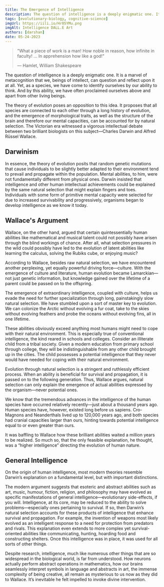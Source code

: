 ```yaml
---
title: The Emergence of Intelligence
description: The question of intelligence is a deeply enigmatic one. It is a marvel of metacognition that we, beings of intellect, can question and reflect upon it at all. Yet, as a species, we have come to identify ourselves by our ability to think. But is this elusive ability unique to us? In the grand tapestry of life, how did this extraordinary ability emerge?
tags: [evolutionary-biology, cognitive-science]
imgUrl: https://iili.io/Hr05YMu.png
imgAlt: Intelligence DALL.E Art
authors: [darshan]
date: 05-24-2023
---
```


> "What a piece of work is a man! How noble in reason, how infinite in faculty! … In apprehension how like a god!"
>
> — Hamlet, William Shakespeare

The question of intelligence is a deeply enigmatic one. It is a marvel of metacognition that we, beings of intellect, can question and reflect upon it at all. Yet, as a species, we have come to identify ourselves by our ability to think. And by this ability, we have often proclaimed ourselves above and apart from other living beings.

The theory of evolution poses an opposition to this idea. It proposes that all species are connected to each other through a long history of evolution, and the emergence of morphological traits, as well as the structure of the brain and therefore our mental capacities, can be accounted for by natural selection. The Victorian era witnessed a vigorous intellectual debate between two brilliant biologists on this subject—Charles Darwin and Alfred Rüssel Wallace.

## Darwinism

In essence, the theory of evolution posits that random genetic mutations that cause individuals to be slightly better adapted to their environment tend to prevail and propagate within the population. Mental abilities, to him, were not fundamentally different from physical ones. Darwin insisted that intelligence and other human intellectual achievements could be explained by the same natural selection that might explain fingers and toes. Individuals with some form of primitive mental capacity were selected for due to increased survivability and progressively, organisms began to develop intelligence as we know it today.

## Wallace's Argument

Wallace, on the other hand, argued that certain quintessentially human abilities like mathematical and musical talent could not possibly have arisen through the blind workings of chance. After all, what selection pressures in the wild could possibly have led to the evolution of latent abilities like learning the calculus, solving the Rubiks cube, or enjoying music?

According to Wallace, besides raw natural selection, we have encountered another perplexing, yet equally powerful driving force—culture. With the emergence of culture and literature, human evolution became Lamarckian—not just genetic information, but knowledge gained over the lifetime of a parent could be passed on to the offspring.

The emergence of extraordinary intelligence, coupled with culture, helps us evade the need for further specialization through long, painstakingly slow natural selection. We have stumbled upon a sort of master key to evolution. We can colonize the Arctic without evolving a fur coat, take to the skies without evolving feathers and probe the oceans without evolving fins, all in one lifetime.

These abilities obviously exceed anything most humans might need to cope with their natural environment. This is especially true of conventional intelligence, the kind reared in schools and colleges. Consider an illiterate child from a tribal society. Given a modern education from primary school through college, they will be indistinguishable from any other child brought up in the cities. The child possesses a potential intelligence that they never would have needed for coping with their natural environment.

Evolution through natural selection is a stringent and ruthlessly efficient process. When an ability is beneficial for survival and propagation, it is passed on to the following generation. Thus, Wallace argues, natural selection can only explain the emergence of actual abilities expressed by the organism—never potential ones.

We know that the tremendous advances in the intelligence of the human species have occurred relatively recently—just about a thousand years ago. Human species have, however, existed long before us sapiens. Cro-Magnons and Neanderthals lived up to 120,000 years ago, and both species had cranial capacities larger than ours, hinting towards potential intelligence equal to or even greater than ours.

It was baffling to Wallace how these brilliant abilities waited a million years to be realized. So much so, that the only feasible explanation, he thought, was a “higher intelligence” directing the evolution of human nature.

## General Intelligence

On the origin of human intelligence, most modern theories resemble Darwin’s explanation on a fundamental level, but with important distinctions.

The modern argument suggests that esoteric and abstract abilities such as art, music, humour, fiction, religion, and philosophy may have evolved as specific manifestations of general intelligence—evolutionary side-effects, if you will. Intelligence, at its core, may be reduced to the ability to solve problems—especially ones pertaining to survival. If so, then Darwin’s natural selection accounts for these products of intelligence that enhance survival and propagation. For example, the invention of weapons most likely evolved as an intelligent response to a need for protection from predators and rivals. This explanation even extends to more complex yet survival-oriented abilities like communicating, hunting, hoarding food and constructing shelters. Once this intelligence was in place, it was used for all sorts of other things.

Despite research, intelligence, much like numerous other things that are so widespread in the biological world, is far from understood. How neurons actually perform abstract operations in mathematics, how our brains seamlessly interpret symbols in language and abstracts in art, the immense complexity of being creative, all remain as mysterious to us now as they did to Wallace. It’s inevitable he felt impelled to invoke divine intervention.
